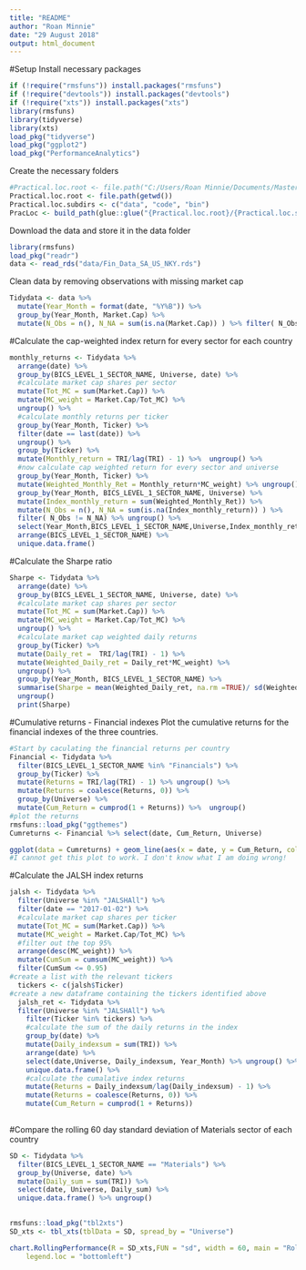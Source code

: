 ```yaml
---
title: "README"
author: "Roan Minnie"
date: "29 August 2018"
output: html_document
---
```

#Setup
Install necessary packages
```r
if (!require("rmsfuns")) install.packages("rmsfuns")
if (!require("devtools")) install.packages("devtools")
if (!require("xts")) install.packages("xts")
library(rmsfuns)
library(tidyverse)
library(xts)
load_pkg("tidyverse")
load_pkg("ggplot2")
load_pkg("PerformanceAnalytics")

```

Create the necessary folders
```r
#Practical.loc.root <- file.path("C:/Users/Roan Minnie/Documents/Masters semester2/Financial econometrics/Assignments/Index_Return_Comparison")
Practical.loc.root <- file.path(getwd())
Practical.loc.subdirs <- c("data", "code", "bin")
PracLoc <- build_path(glue::glue("{Practical.loc.root}/{Practical.loc.subdirs}"))
```

Download the data and store it in the data folder
```r
library(rmsfuns)
load_pkg("readr")
data <- read_rds("data/Fin_Data_SA_US_NKY.rds")
```
Clean data by removing observations with missing market cap
```r
Tidydata <- data %>% 
  mutate(Year_Month = format(date, "%Y%B")) %>% 
  group_by(Year_Month, Market.Cap) %>% 
  mutate(N_Obs = n(), N_NA = sum(is.na(Market.Cap)) ) %>% filter( N_Obs != N_NA) %>% ungroup() %>% select(date, Ticker,TRI, Short.Name, Market.Cap, BICS_LEVEL_1_SECTOR_NAME, Universe, Year_Month)
```

#Calculate the cap-weighted index return for every sector for each country

```r
monthly_returns <- Tidydata %>% 
  arrange(date) %>% 
  group_by(BICS_LEVEL_1_SECTOR_NAME, Universe, date) %>% 
  #calculate market cap shares per sector 
  mutate(Tot_MC = sum(Market.Cap)) %>% 
  mutate(MC_weight = Market.Cap/Tot_MC) %>% 
  ungroup() %>% 
  #calculate monthly returns per ticker
  group_by(Year_Month, Ticker) %>% 
  filter(date == last(date)) %>% 
  ungroup() %>% 
  group_by(Ticker) %>% 
  mutate(Monthly_return = TRI/lag(TRI) - 1) %>%  ungroup() %>% 
  #now calculate cap weighted return for every sector and universe
  group_by(Year_Month, Ticker) %>% 
  mutate(Weighted_Monthly_Ret = Monthly_return*MC_weight) %>% ungroup() %>% 
  group_by(Year_Month, BICS_LEVEL_1_SECTOR_NAME, Universe) %>% 
  mutate(Index_monthly_return = sum(Weighted_Monthly_Ret)) %>% 
  mutate(N_Obs = n(), N_NA = sum(is.na(Index_monthly_return)) ) %>%
  filter( N_Obs != N_NA) %>% ungroup() %>% 
  select(Year_Month,BICS_LEVEL_1_SECTOR_NAME,Universe,Index_monthly_return) %>% 
  arrange(BICS_LEVEL_1_SECTOR_NAME) %>% 
  unique.data.frame()
```
#Calculate the Sharpe ratio
```r
Sharpe <- Tidydata %>% 
  arrange(date) %>% 
  group_by(BICS_LEVEL_1_SECTOR_NAME, Universe, date) %>% 
  #calculate market cap shares per sector 
  mutate(Tot_MC = sum(Market.Cap)) %>% 
  mutate(MC_weight = Market.Cap/Tot_MC) %>% 
  ungroup() %>% 
  #calculate market cap weighted daily returns
  group_by(Ticker) %>% 
  mutate(Daily_ret =  TRI/lag(TRI) - 1) %>% 
  mutate(Weighted_Daily_ret = Daily_ret*MC_weight) %>% 
  ungroup() %>% 
  group_by(Year_Month, BICS_LEVEL_1_SECTOR_NAME) %>% 
  summarise(Sharpe = mean(Weighted_Daily_ret, na.rm =TRUE)/ sd(Weighted_Daily_ret, na.rm = TRUE)) %>% 
  ungroup()
  print(Sharpe)
```
#Cumulative returns - Financial indexes
Plot the cumulative returns for the financial indexes of the three countries. 
```r
#Start by caculating the financial returns per country
Financial <- Tidydata %>%
  filter(BICS_LEVEL_1_SECTOR_NAME %in% "Financials") %>% 
  group_by(Ticker) %>% 
  mutate(Returns = TRI/lag(TRI) - 1) %>% ungroup() %>% 
  mutate(Returns = coalesce(Returns, 0)) %>% 
  group_by(Universe) %>% 
  mutate(Cum_Return = cumprod(1 + Returns)) %>%  ungroup()
#plot the returns
rmsfuns::load_pkg("ggthemes") 
Cumreturns <- Financial %>% select(date, Cum_Return, Universe) 

ggplot(data = Cumreturns) + geom_line(aes(x = date, y = Cum_Return, colour = Universe))
#I cannot get this plot to work. I don't know what I am doing wrong! 
```


#Calculate the JALSH index returns
```r
jalsh <- Tidydata %>% 
  filter(Universe %in% "JALSHAll") %>% 
  filter(date == "2017-01-02") %>% 
  #calculate market cap shares per ticker
  mutate(Tot_MC = sum(Market.Cap)) %>% 
  mutate(MC_weight = Market.Cap/Tot_MC) %>% 
  #filter out the top 95%
  arrange(desc(MC_weight)) %>% 
  mutate(CumSum = cumsum(MC_weight)) %>% 
  filter(CumSum <= 0.95)
#create a list with the relevant tickers
  tickers <- c(jalsh$Ticker)
#create a new dataframe containing the tickers identified above  
  jalsh_ret <- Tidydata %>% 
  filter(Universe %in% "JALSHAll") %>% 
    filter(Ticker %in% tickers) %>% 
    #calculate the sum of the daily returns in the index 
    group_by(date) %>% 
    mutate(Daily_indexsum = sum(TRI)) %>% 
    arrange(date) %>% 
    select(date,Universe, Daily_indexsum, Year_Month) %>% ungroup() %>% 
    unique.data.frame() %>% 
    #calculate the cumalative index returns
    mutate(Returns = Daily_indexsum/lag(Daily_indexsum) - 1) %>%
    mutate(Returns = coalesce(Returns, 0)) %>% 
    mutate(Cum_Return = cumprod(1 + Returns)) 
  
```

#Compare the rolling 60 day standard deviation of Materials sector of each country
```r
SD <- Tidydata %>% 
  filter(BICS_LEVEL_1_SECTOR_NAME == "Materials") %>% 
  group_by(Universe, date) %>% 
  mutate(Daily_sum = sum(TRI)) %>% 
  select(date, Universe, Daily_sum) %>% 
  unique.data.frame() %>% ungroup()
  

rmsfuns::load_pkg("tbl2xts")
SD_xts <- tbl_xts(tblData = SD, spread_by = "Universe")

chart.RollingPerformance(R = SD_xts,FUN = "sd", width = 60, main = "Rolling 60 day Standard Deviation", 
    legend.loc = "bottomleft")
```












